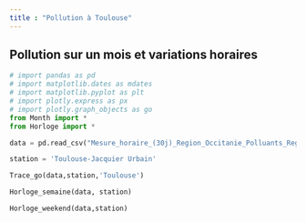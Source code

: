 ```yaml
---
title : "Pollution à Toulouse"
---
```


## Pollution sur un mois et variations horaires

```python
# import pandas as pd
# import matplotlib.dates as mdates
# import matplotlib.pyplot as plt
# import plotly.express as px
# import plotly.graph_objects as go
from Month import *
from Horloge import *

data = pd.read_csv("Mesure_horaire_(30j)_Region_Occitanie_Polluants_Reglementaires.csv")

station = 'Toulouse-Jacquier Urbain'

Trace_go(data,station,'Toulouse')

Horloge_semaine(data, station)

Horloge_weekend(data,station)

```
